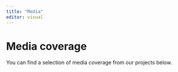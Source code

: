 ```yaml
---
title: "Media"
editor: visual
---
```


# Media coverage

You can find a selection of media coverage from our projects below.
